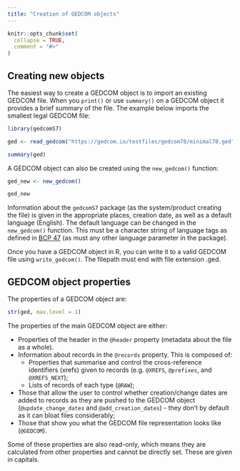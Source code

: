 ```yaml
---
title: "Creation of GEDCOM objects"
---
```


```r
knitr::opts_chunk$set(
  collapse = TRUE,
  comment = "#>"
)
```

## Creating new objects

The easiest way to create a GEDCOM object is to import an existing GEDCOM file. When you `print()` or use `summary()` on a GEDCOM object it provides a brief summary of the file. The example below imports the smallest legal GEDCOM file:

```r
library(gedcomS7)

ged <- read_gedcom("https://gedcom.io/testfiles/gedcom70/minimal70.ged")

summary(ged)
```

A GEDCOM object can also be created using the `new_gedcom()` function:

```r
ged_new <- new_gedcom()

ged_new
```

Information about the `gedcomS7` package (as the system/product creating the file) is given in the appropriate places, creation date, as well as a default language (English). The default language can be changed in the `new_gedcom()` function. This must be a character string of language tags as defined in [BCP 47](https://www.rfc-editor.org/info/bcp47) (as must any other language parameter in the package).

Once you have a GEDCOM object in R, you can write it to a valid GEDCOM file using `write_gedcom()`. The filepath must end with file extension .ged.

## GEDCOM object properties

The properties of a GEDCOM object are:

```r
str(ged, max.level = 1)
```

The properties of the main GEDCOM object are either:

* Properties of the header in the `@header` property (metadata about the file as a whole).
* Information about records in the `@records` property. This is composed of:
  * Properties that summarise and control the cross-reference identifiers (xrefs) given to records (e.g. `@XREFS`, `@prefixes`, and `@XREFS_NEXT`);
  * Lists of records of each type (`@RAW`);
* Those that allow the user to control whether creation/change dates are added to records as they are pushed to the GEDCOM object (`@update_change_dates` and `@add_creation_dates`) - they don't by default as it can bloat files considerably;
* Those that show you what the GEDCOM file representation looks like (`@GEDCOM`).

Some of these properties are also read-only, which means they are calculated from other properties and cannot be directly set. These are given in capitals.


